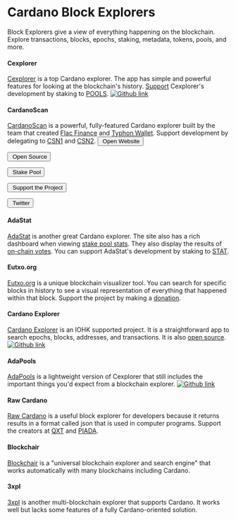 
# Cardano Block Explorers

Block Explorers give a view of everything happening on the blockchain. Explore transactions, blocks, epochs, staking, metadata, tokens, pools, and more.

#### Cexplorer
[Cexplorer](https://cexplorer.io/) is a top Cardano explorer. The app has simple and powerful features for looking at the blockchain's history. [Support](https://cexplorer.io/donate) Cexplorer's development by staking to [POOLS](https://cexplorer.io/pool/pool1cduc7ut6grhqyavrmm3gzcdf4qfdsjk7vdwcxy9c0r5fyaxh2sqhttps://).
  [![Github link](https://img.shields.io/badge/GitHub-100000?style=for-the-badge&logo=github&logoColor=white)](https://github.com/cexplorer/cexplorer.io)

#### CardanoScan
[CardanoScan](https://cardanoscan.io/) is a powerful, fully-featured Cardano explorer built by the team that created [Flac Finance](https://twitter.com/FlacFinance) and [Typhon Wallet](https://twitter.com/TyphonWallet). Support development by delegating to [CSN1](https://cexplorer.io/pool/pool10hex9l4wjgqarvhr94xgyh9frv5lhtajhrj4dah0kl65jtws30khttps://) and [CSN2](https://cexplorer.io/pool/pool1mfgqn8n658vjdcvg3xgtr3qyet64fht0dzsukqeznxw36z8g2k6https://).
<button class="text-cyan-500 border border-cyan-500 hover:bg-cyan-500 hover:text-white active:bg-cyan-600 
fill-cyan-500 hover:fill-white
font-bold uppercase text-xs px-1 py-0 rounded-full outline-none focus:outline-none mr-1 mb-1 mt-1 ease-linear transition-all duration-150" type="button"
      >
  <OpenSource className="tag-icon tag-icon-open-source"/>&nbsp;Open Website
</button>

<button class="text-cyan-500 border border-cyan-500 hover:bg-cyan-500 hover:text-white active:bg-cyan-600 
fill-cyan-500 hover:fill-white
font-bold uppercase text-xs px-1 py-0 rounded-full outline-none focus:outline-none mr-1 mb-1 mt-1 ease-linear transition-all duration-150" type="button"
      >
  <OpenSource className="tag-icon tag-icon-open-source"/>&nbsp;Open Source
</button>

<button class="text-cyan-500 border border-cyan-500 hover:bg-cyan-500 hover:text-white active:bg-cyan-600 
fill-cyan-500 hover:fill-white
font-bold uppercase text-xs px-1 py-0 rounded-full outline-none focus:outline-none mr-1 mb-1 mt-1 ease-linear transition-all duration-150" type="button"
      >
  <OpenSource className="tag-icon tag-icon-open-source"/>&nbsp;Stake Pool
</button>

<button class="text-cyan-500 border border-cyan-500 hover:bg-cyan-500 hover:text-white active:bg-cyan-600 
fill-cyan-500 hover:fill-white
font-bold uppercase text-xs px-1 py-0 rounded-full outline-none focus:outline-none mr-1 mb-1 mt-1 ease-linear transition-all duration-150" type="button"
      >
  <OpenSource className="tag-icon tag-icon-open-source"/>&nbsp;Support the Project
</button>

<button class="text-cyan-500 border border-cyan-500 hover:bg-cyan-500 hover:text-white active:bg-cyan-600 
fill-cyan-500 hover:fill-white
font-bold uppercase text-xs px-1 py-0 rounded-full outline-none focus:outline-none mr-1 mb-1 mt-1 ease-linear transition-all duration-150" type="button"
      >
  <OpenSource className="tag-icon tag-icon-open-source"/>&nbsp;Twitter
</button>

#### AdaStat
[AdaStat](https://adastat.net/) is another great Cardano explorer. The site also has a rich dashboard when viewing [stake pool stats](https://adastat.net/pools). They also display the results of [on-chain votes](https://adastat.net/polls). You can support AdaStat's development by staking to [STAT](https://adastat.net/pools/77b0a93c26ac65be36e9a9f220f9a43cbc57d705fc5d8f1de5fdeea1).

#### Eutxo.org
[Eutxo.org](https://eutxo.org/) is a unique blockchain visualizer tool. You can search for specific blocks in history to see a visual representation of everything that happened within that block. Support the project by making a [donation](https://eutxo.org/contact).

#### Cardano Explorer
[Cardano Explorer](https://explorer.cardano.org/) is an IOHK supported project. It is a straightforward app to search epochs, blocks, addresses, and transactions. It is also [open source](https://github.com/input-output-hk/cardano-explorer-app).
[![Github link](https://img.shields.io/badge/GitHub-100000?style=for-the-badge&logo=github&logoColor=white)](https://github.com/input-output-hk/cardano-explorer-app)

#### AdaPools
[AdaPools](https://adapools.org/) is a lightweight version of Cexplorer that still includes the important things you'd expect from a blockchain explorer.
[![Github link](https://img.shields.io/badge/GitHub-100000?style=for-the-badge&logo=github&logoColor=white)](https://github.com/cardanians/adapools.org)

#### Raw Cardano
[Raw Cardano](https://rawcardano.app/) is a useful block explorer for developers because it returns results in a format called json that is used in computer programs.
 Support the creators at [QXT](https://twitter.com/quixotepool) and [PIADA](https://twitter.com/Piada_stakePool).

#### Blockchair
[Blockchair](https://blockchair.com/cardano) is a "universal blockchain explorer and search engine" that works automatically with many blockchains including Cardano.

#### 3xpl
[3xpl](https://3xpl.com/cardano) is another multi-blockchain explorer that supports Cardano. It works well but lacks some features of a fully Cardano-oriented solution.
